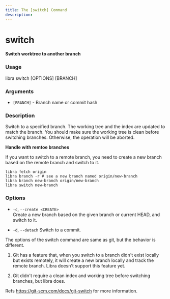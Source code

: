 ```yaml
---
title: The [switch] Command
description:
---
```


# switch

**Switch worktree to another branch**

### Usage

libra switch [OPTIONS] [BRANCH]

### Arguments

-   `[BRANCH]` - Branch name or commit hash

### Description

Switch to a specified branch. The working tree and the index are updated to match the branch. You should make sure the working tree is clean before switching branches. Otherwise, the operation will be aborted.

**Handle with remtoe branches**

If you want to switch to a remote branch, you need to create a new branch based on the remote branch and switch to it.

```shell
libra fetch origin
libra branch -r # see a new branch named origin/new-branch
libra branch new-branch origin/new-branch
libra switch new-branch
```

### Options

-   `-c`, `--create <CREATE>`  
    Create a new branch based on the given branch or current HEAD, and switch to it.

-   `-d`, `--detach`
    Switch to a commit.

<Note type="note" title="Note">
The options of the switch command are same as git, but the behavior is different.

1. Git has a feature that, when you switch to a branch didn't exist locally but exists remotely, it will create a new branch locally and track the remote branch. Libra doesn't support this feature yet.

2. Git didn't require a clean index and working tree before switching branches, but libra does.

Refs https://git-scm.com/docs/git-switch for more information.

</Note>
